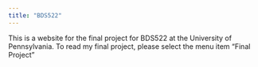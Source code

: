 ```yaml
---
title: "BDS522"
---
```


This is a website for the final project for BDS522 at the University of Pennsylvania.
To read my final project, please select the menu item "Final Project"